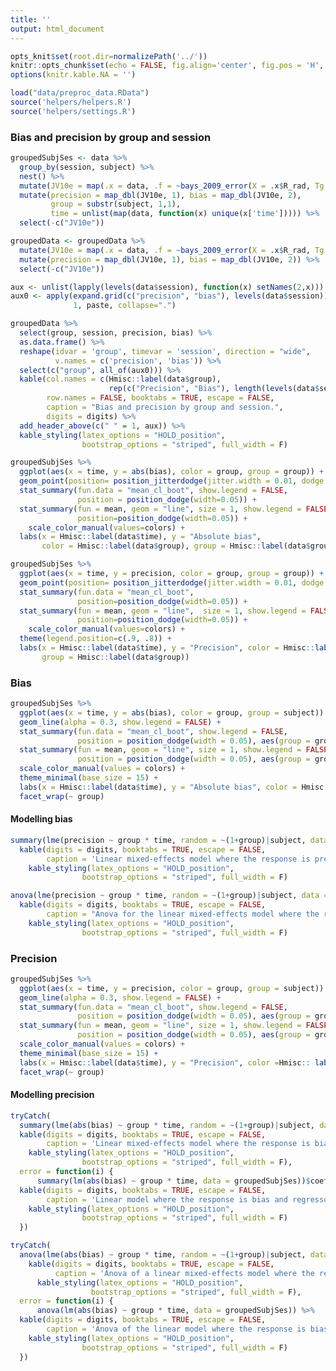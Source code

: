 ```yaml
---
title: ''
output: html_document
---
```


```r
opts_knit$set(root.dir=normalizePath('../'))
knitr::opts_chunk$set(echo = FALSE, fig.align='center', fig.pos = 'H', message = FALSE, warning = FALSE)
options(knitr.kable.NA = '')
```

```r
load("data/preproc_data.RData")
source('helpers/helpers.R')
source('helpers/settings.R')
```

### Bias and precision by group and session
```r
groupedSubjSes <- data %>%
  group_by(session, subject) %>%
  nest() %>%
  mutate(JV10e = map(.x = data, .f = ~bays_2009_error(X = .x$R_rad, Tg = .x$S_rad)))%>%
  mutate(precision = map_dbl(JV10e, 1), bias = map_dbl(JV10e, 2), 
         group = substr(subject, 1,1), 
         time = unlist(map(data, function(x) unique(x['time'])))) %>%
  select(-c("JV10e")) 

groupedData <- groupedData %>%
  mutate(JV10e = map(.x = data, .f = ~bays_2009_error(X = .x$R_rad, Tg = .x$S_rad)))%>%
  mutate(precision = map_dbl(JV10e, 1), bias = map_dbl(JV10e, 2)) %>%
  select(-c("JV10e"))

aux <- unlist(lapply(levels(data$session), function(x) setNames(2,x)))
aux0 <- apply(expand.grid(c("precision", "bias"), levels(data$session)), 
              1, paste, collapse=".")

groupedData %>%
  select(group, session, precision, bias) %>%
  as.data.frame() %>%
  reshape(idvar = 'group', timevar = 'session', direction = "wide",
          v.names = c('precision', 'bias')) %>%
  select(c("group", all_of(aux0))) %>%
  kable(col.names = c(Hmisc::label(data$group), 
                      rep(c("Precision", "Bias"), length(levels(data$session)))), 
        row.names = FALSE, booktabs = TRUE, escape = FALSE,
        caption = "Bias and precision by group and session.",
        digits = digits) %>%
  add_header_above(c(" " = 1, aux)) %>%
  kable_styling(latex_options = "HOLD_position", 
                bootstrap_options = "striped", full_width = F)
```


```r
groupedSubjSes %>%
  ggplot(aes(x = time, y = abs(bias), color = group, group = group)) +
  geom_point(position= position_jitterdodge(jitter.width = 0.01, dodge.width = 0.05), alpha = 0.2) +
  stat_summary(fun.data = "mean_cl_boot", show.legend = FALSE,
               position = position_dodge(width=0.05)) +
  stat_summary(fun = mean, geom = "line", size = 1, show.legend = FALSE,
               position=position_dodge(width=0.05)) +
    scale_color_manual(values=colors) +
  labs(x = Hmisc::label(data$time), y = "Absolute bias", 
       color = Hmisc::label(data$group), group = Hmisc::label(data$group))

groupedSubjSes %>%
  ggplot(aes(x = time, y = precision, color = group, group = group)) +
  geom_point(position= position_jitterdodge(jitter.width = 0.01, dodge.width = 0.05), alpha = 0.2) +
  stat_summary(fun.data = "mean_cl_boot",
               position=position_dodge(width=0.05)) +
  stat_summary(fun = mean, geom = "line",  size = 1, show.legend = FALSE,
               position=position_dodge(width=0.05)) +
    scale_color_manual(values=colors) +
  theme(legend.position=c(.9, .8)) +
  labs(x = Hmisc::label(data$time), y = "Precision", color = Hmisc::label(data$group), 
       group = Hmisc::label(data$group)) 
```

### Bias
```r
groupedSubjSes %>%
  ggplot(aes(x = time, y = abs(bias), color = group, group = subject)) +
  geom_line(alpha = 0.3, show.legend = FALSE) +
  stat_summary(fun.data = "mean_cl_boot", show.legend = FALSE,
               position = position_dodge(width = 0.05), aes(group = group)) +
  stat_summary(fun = mean, geom = "line", size = 1, show.legend = FALSE,
               position = position_dodge(width = 0.05), aes(group = group)) +
  scale_color_manual(values = colors) +
  theme_minimal(base_size = 15) +
  labs(x = Hmisc::label(data$time), y = "Absolute bias", color = Hmisc::label(data$group)) +
  facet_wrap(~ group)
```

#### Modelling bias

```r
summary(lme(precision ~ group * time, random = ~(1+group)|subject, data = groupedSubjSes))$tTable %>%
  kable(digits = digits, booktabs = TRUE, escape = FALSE,
        caption = 'Linear mixed-effects model where the response is precision and regressors are group, time and its interaction.') %>%
    kable_styling(latex_options = "HOLD_position", 
                bootstrap_options = "striped", full_width = F)

anova(lme(precision ~ group * time, random = ~(1+group)|subject, data = groupedSubjSes)) %>%
  kable(digits = digits, booktabs = TRUE, escape = FALSE,
        caption = "Anova for the linear mixed-effects model where the response is precision and regressors are group, time and its interaction.") %>%
    kable_styling(latex_options = "HOLD_position", 
                bootstrap_options = "striped", full_width = F)
```


### Precision

```r
groupedSubjSes %>%
  ggplot(aes(x = time, y = precision, color = group, group = subject)) +
  geom_line(alpha = 0.3, show.legend = FALSE) +
  stat_summary(fun.data = "mean_cl_boot", show.legend = FALSE,
               position = position_dodge(width = 0.05), aes(group = group)) +
  stat_summary(fun = mean, geom = "line", size = 1, show.legend = FALSE,
               position = position_dodge(width = 0.05), aes(group = group)) +
  scale_color_manual(values = colors) +
  theme_minimal(base_size = 15) +
  labs(x = Hmisc::label(data$time), y = "Precision", color =Hmisc:: label(data$group)) +
  facet_wrap(~ group)
```

#### Modelling precision
```r
tryCatch(
  summary(lme(abs(bias) ~ group * time, random = ~(1+group)|subject, data = groupedSubjSes))$tTable %>%
  kable(digits = digits, booktabs = TRUE, escape = FALSE,
        caption = 'Linear mixed-effects model where the response is bias and regressors are group, time and its interaction.') %>%
    kable_styling(latex_options = "HOLD_position", 
                bootstrap_options = "striped", full_width = F),
  error = function(i) {
      summary(lm(abs(bias) ~ group * time, data = groupedSubjSes))$coefficients %>%
  kable(digits = digits, booktabs = TRUE, escape = FALSE,
        caption = 'Linear model where the response is bias and regressors are group, time and its interaction.') %>%
    kable_styling(latex_options = "HOLD_position", 
                bootstrap_options = "striped", full_width = F)
  })

tryCatch(
  anova(lme(abs(bias) ~ group * time, random = ~(1+group)|subject, data = groupedSubjSes)) %>%
    kable(digits = digits, booktabs = TRUE, escape = FALSE,
          caption = 'Anova of a linear mixed-effects model where the response is bias and regressors are group, time and its interaction.') %>%
      kable_styling(latex_options = "HOLD_position", 
                  bootstrap_options = "striped", full_width = F),
  error = function(i) {
      anova(lm(abs(bias) ~ group * time, data = groupedSubjSes)) %>%
  kable(digits = digits, booktabs = TRUE, escape = FALSE,
        caption = 'Anova of the linear model where the response is bias and regressors are group, time and its interaction.') %>%
    kable_styling(latex_options = "HOLD_position", 
                bootstrap_options = "striped", full_width = F)
  })
```

